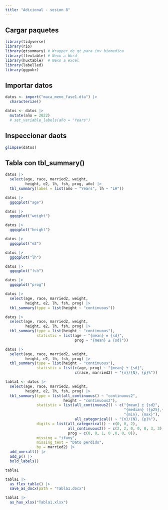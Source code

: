 ```yaml
---
title: "Adicional - sesion 8"
---
```


## Cargar paquetes

```r
library(tidyverse)
library(rio)
library(gtsummary) # Wrapper de gt para inv biomedica
library(flextable) # Nexo a Word
library(huxtable)  # Nexo a excel
library(labelled)
library(ggpubr)
```

## Importar datos

```r
datos <- import("maca_meno_fase1.dta") |> 
  characterize() 

datos <- datos |> 
  mutate(año = 2022)
  # set_variable_labels(año = "Years")
```

## Inspeccionar daots

```r
glimpse(datos)
```

## Tabla con tbl_summary()

```r
datos |> 
  select(age, race, married2, weight, 
         height, e2, lh, fsh, prog, año) |> 
  tbl_summary(label = list(año ~ "Years", lh ~ "LH"))
```

```r
datos |> 
  ggqqplot("age")

datos |> 
  ggqqplot("weight")

datos |> 
  ggqqplot("height")

datos |> 
  ggqqplot("e2")

datos |> 
  ggqqplot("lh")

datos |> 
  ggqqplot("fsh")

datos |> 
  ggqqplot("prog")
```


```r
datos |> 
  select(age, race, married2, weight, 
         height, e2, lh, fsh, prog) |> 
  tbl_summary(type = list(height ~ "continuous"))
```

```r
datos |> 
  select(age, race, married2, weight, 
         height, e2, lh, fsh, prog) |> 
  tbl_summary(type = list(height ~ "continuous"),
              statistic = list(age ~ "{mean} ± {sd}", 
                               prog ~ "{mean} ± {sd}"))
```

```r
datos |> 
  select(age, race, married2, weight, 
         height, e2, lh, fsh, prog) |> 
  tbl_summary(type = list(height ~ "continuous"),
              statistic = list(c(age, prog) ~ "{mean} ± {sd}", 
                               c(race, married2) ~ "{n}/{N}, {p}%"))
```


```r
tabla1 <- datos |> 
  select(age, race, married2, weight, 
         height, e2, lh, fsh, prog) |> 
  tbl_summary(type = list(all_continuous() ~ "continuous2", 
                          height ~ "continuous2"),
              statistic = list(all_continuous2() ~ c("{mean} ± {sd}",
                                                     "{median} ({p25},{p75})",
                                                     "{min}, {max}"), 
                               all_categorical() ~ "{n}/{N}, {p}%"), 
              digits = list(all_categorical() ~ c(0, 0, 2), 
                            all_continuous2() ~ c(2, 2, 0, 0, 0, 3, 3),
                            prog ~ c(0, 0, 1, 0 ,0, 0, 0)), 
              missing = "ifany", 
              missing_text = "Dato perdido", 
              by = married2) |> 
  add_overall() |> 
  add_p() |> 
  bold_labels()
```

```r
tabla1
```

```r
tabla1 |> 
  as_flex_table() |> 
  save_as_docx(path = "Tabla1.docx")
```

```r
tabla1 |> 
  as_hux_xlsx("Tabla1.xlsx")
```

